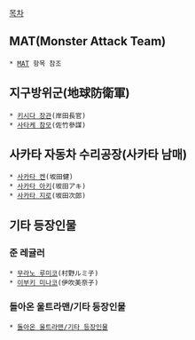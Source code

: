 [[목차]]

== MAT(Monster Attack Team) ==

 * [[MAT]] 항목 참조

== 지구방위군(地球防衛軍) ==

 * [[키시다 장관]](岸田長官)
 * [[사타케 참모]](佐竹參謀)

== 사카타 자동차 수리공장(사카타 남매) ==

 * [[사카타 켄]](坂田健)
 * [[사카타 아키]](坂田アキ)
 * [[사카타 지로]](坂田次郎)

== 기타 등장인물 ==

=== 준 레귤러 ===

 * [[무라노 루미코]](村野ルミ子)
 * [[이부키 미나코]](伊吹美奈子)

=== 돌아온 울트라맨/기타 등장인물 ===

 * [[돌아온 울트라맨/기타 등장인물]]

